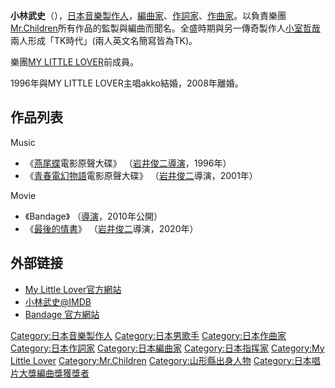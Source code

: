 {{blpunsourced|time=2018-07-23T05:36:58+00:00}}
{{expand|time=2018-07-23T05:36:58+00:00}}
{{藝人
|姓名 = 小林武史
|類型 = 演奏者
|圖片 = 
|圖片尺寸 = 
|圖片簡介 = 
|本名 = 小林武
|外文名 =
|外文 =
|英文名 = 
|爱称 = 
|教育程度 = 
|出生日期 = {{birth date and age|1959|6|7}}
|出生地點 = {{JPN}}[[山形县|山形县]][[新庄市|新-{庄}-市]]
|國籍 = {{JPN}}
|演奏乐器 = [[键盘_(乐器)|键盘]]、[[吉他|吉他]]、[[合成器|合成器]]、[[电贝斯|电贝斯]]、[[手风琴|手风琴]]、[[钟琴|钟琴]]
|音樂類型 = [[日本流行音樂|日本流行音樂]]、[[电影配乐|电影配乐]]
|職業 = 音乐制作人，编曲家、作词家、作曲家
|代表作 = 
|活躍年代 = 1980年至今
|唱片公司 = 
|相關團體 = [[My_Little_Lover|My Little Lover]]、[[Mr.Children|Mr.Children]]
|網站 = 
}}
{{japanese|japanese=小林武史|kana=こばやし たけし|romaji=Kobayashi Takeshi}}

'''小林武史'''（{{bd|1959年|6月7日|catIdx=Kobayashi Takeshi}}），[[日本|日本]][[音樂製作人|音樂製作人]]，[[編曲家|編曲家]]、[[作詞家|作詞家]]、[[作曲家|作曲家]]。以負責樂團[[Mr.Children|Mr.Children]]所有作品的監製與編曲而聞名。全盛時期與另一傳奇製作人[[小室哲哉|小室哲哉]]兩人形成「TK時代」(兩人英文名簡寫皆為TK)。

樂團[[MY_LITTLE_LOVER|MY LITTLE LOVER]]前成員。

1996年與MY LITTLE LOVER主唱akko結婚，2008年離婚。

==作品列表==
Music
* 《[[燕尾蝶|燕尾蝶]]電影原聲大碟》 （[[岩井俊二|岩井俊二]][[導演|導演]]，1996年）
* 《[[青春電幻物語|青春電幻物語]]電影原聲大碟》 （[[岩井俊二|岩井俊二]]導演，2001年）
Movie
* 《Bandage》 （[[導演|導演]]，2010年公開）
* 《[[最後的情書|最後的情書]]》 （[[岩井俊二|岩井俊二]]導演，2020年）

==外部链接==
* [http://www.mylittlelover.jp My Little Lover官方網站] {{Wayback|url=http://www.mylittlelover.jp/ |date=20201101040745 }}
* [http://www.imdb.com/name/nm0462064 小林武史@IMDB] {{Wayback|url=http://www.imdb.com/name/nm0462064 |date=20170219105040 }}
* [https://web.archive.org/web/20100124033807/http://bandage-movie.jp/index.html Bandage 官方網站]

{{Mr.Children}}
{{日本唱片大獎編曲獎}}

{{DEFAULTSORT:Kobayashi Takeshi}}
[[Category:日本音樂製作人|Category:日本音樂製作人]]
[[Category:日本男歌手|Category:日本男歌手]]
[[Category:日本作曲家|Category:日本作曲家]]
[[Category:日本作詞家|Category:日本作詞家]]
[[Category:日本編曲家|Category:日本編曲家]]
[[Category:日本指挥家|Category:日本指挥家]]
[[Category:My_Little_Lover|Category:My Little Lover]]
[[Category:Mr.Children|Category:Mr.Children]]
[[Category:山形縣出身人物|Category:山形縣出身人物]]
[[Category:日本唱片大獎編曲獎獲獎者|Category:日本唱片大獎編曲獎獲獎者]]